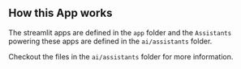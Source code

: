 ## How this App works

The streamlit apps are defined in the `app` folder and the `Assistants` powering these apps are defined in the `ai/assistants` folder.

Checkout the files in the `ai/assistants` folder for more information.
